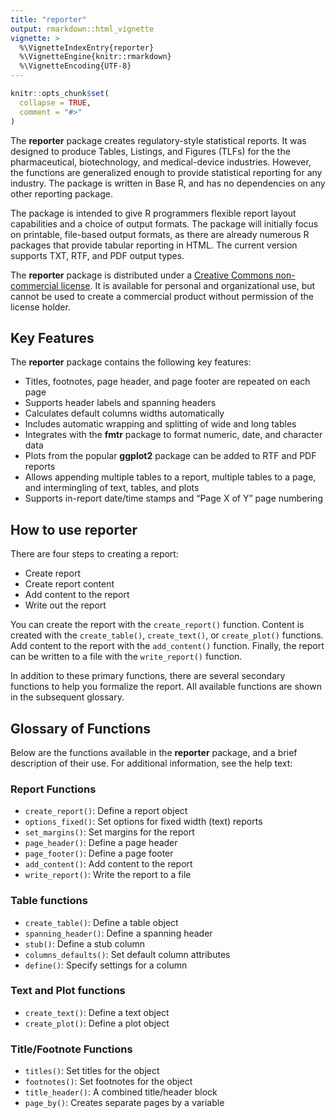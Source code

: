 ```yaml
---
title: "reporter"
output: rmarkdown::html_vignette
vignette: >
  %\VignetteIndexEntry{reporter}
  %\VignetteEngine{knitr::rmarkdown}
  %\VignetteEncoding{UTF-8}
---
```


```r
knitr::opts_chunk$set(
  collapse = TRUE,
  comment = "#>"
)
```

The **reporter** package creates regulatory-style statistical reports. It was designed
to produce Tables, Listings, and Figures (TLFs) for the 
the pharmaceutical, biotechnology, and medical-device industries.
However, the functions are generalized enough to provide statistical reporting
for any industry.  The package is written in Base R, and has no dependencies on
any other reporting package.

The package is intended to give R programmers flexible 
report layout capabilities 
and a choice of output formats. The package will 
initially focus on printable, file-based 
output formats, as there are already numerous R packages that 
provide tabular reporting in HTML. 
The current version supports TXT, RTF, and PDF output types.   

The **reporter** package is distributed under a [Creative Commons non-commercial 
license](https://creativecommons.org/licenses/by-nc/4.0).  It is available 
for personal and organizational use, but cannot be used to create a commercial 
product without permission of the license holder.

## Key Features

The **reporter** package contains the following key features:

* Titles, footnotes, page header, and page footer are repeated on each page
* Supports header labels and spanning headers 
* Calculates default columns widths automatically
* Includes automatic wrapping and splitting of wide and long tables
* Integrates with the **fmtr** package to format numeric, date, and character data
* Plots from the popular **ggplot2** package can be added to RTF and PDF reports
* Allows appending multiple tables to a report, multiple tables to a page, 
and intermingling of text, tables, and plots
* Supports in-report date/time stamps and "Page X of Y" page numbering


## How to use **reporter**
There are four steps to creating a report:

* Create report 
* Create report content
* Add content to the report
* Write out the report 

You can create the report with the `create_report()` function.  Content is
created with the `create_table()`, `create_text()`, or `create_plot()`
functions.  Add content to the report with the `add_content()` function. 
Finally, the report can be written to a file with the `write_report()` function.  

In addition to these primary functions, there are several secondary functions
to help you formalize the report.  All available functions are shown in
the subsequent glossary.


## Glossary of Functions

Below are the functions available in the **reporter** package, and a brief
description of their use.  For additional information, see the help text:

### Report Functions

* `create_report()`: Define a report object  
* `options_fixed()`: Set options for fixed width (text) reports  
* `set_margins()`: Set margins for the report  
* `page_header()`: Define a page header  
* `page_footer()`: Define a page footer  
* `add_content()`: Add content to the report  
* `write_report()`: Write the report to a file  

### Table functions

* `create_table()`: Define a table object  
* `spanning_header()`: Define a spanning header  
* `stub()`: Define a stub column  
* `columns_defaults()`: Set default column attributes
* `define()`: Specify settings for a column  

### Text and Plot functions

* `create_text()`: Define a text object  
* `create_plot()`: Define a plot object 

### Title/Footnote Functions 
* `titles()`: Set titles for the object  
* `footnotes()`: Set footnotes for the object 
* `title_header()`: A combined title/header block 
* `page_by()`: Creates separate pages by a variable

